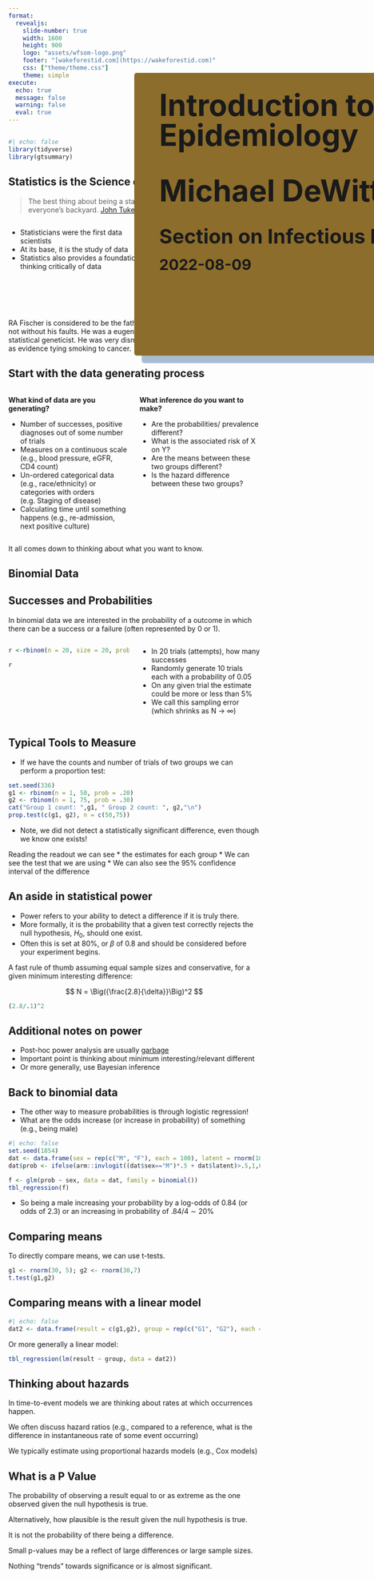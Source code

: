 ```yaml
---
format: 
  revealjs:
    slide-number: true
    width: 1600
    height: 900
    logo: "assets/wfsom-logo.png"
    footer: "[wakeforestid.com](https://wakeforestid.com)"
    css: ["theme/theme.css"]
    theme: simple
execute:
  echo: true
  message: false
  warning: false
  eval: true
---
```



##  {#TitleSlide data-menu-title="TitleSlide" background-color="#303436" background-image="assets/snow.jpeg" background-position="left" background-size="contain"}


::: {style="position: absolute; left: 480px; top: 200px; height: 525px; width: 1500px; background-color: #8C6D2C; padding: 20px; padding-left: 50px; box-shadow: 15px 15px 0px 0px #a9bcd2; border-radius: 5px;"}
[Introduction to Statistics and Mathematical Epidemiology]{style="font-size: 60px; font-weight: bold; line-height: 1em; margin: 0px"}

<br>

[Michael DeWitt]{style="font-size: 60px; font-weight: bold;"}

<br>
[Section on Infectious Diseases]{style="font-size: 40px; font-weight: bold;"}

[2022-08-09]{style="font-size: 30px;font-weight: bold;"}
:::

```r
#| echo: false
library(tidyverse)
library(gtsummary)
```

## Statistics is the Science of Data

>The best thing about being a statistician is that you get to play in everyone's backyard.
> [John Tukey](https://en.wikipedia.org/wiki/John_Tukey)

::::{.columns}

:::{.column width="60%"}

:::{.incremental}

* Statisticians were the first data scientists
* At its base, it is the study of data
* Statistics also provides a foundation for thinking critically of data

:::

:::

::: {.column width="40%"}

![Ronald Fisher, a titan in statistics (but not without his flaws...)](assets/RA-Fisher-smoking-a-pipe-1956.png)

:::

::::

::: {.notes}
RA Fischer is considered to be the father of modern statistics, but he was not without his faults. He was a eugenicist, likely reflecting his interest as a statistical geneticist. He was very dismissive of Bayesian statistics as well as evidence tying smoking to cancer.
:::

## Start with the data generating process

::::{.columns}

:::{.column width="50%"}
**What kind of data are you generating?**

* Number of successes, positive diagnoses out of some number of trials 
* Measures on a continuous scale (e.g., blood pressure, eGFR, CD4 count) 
* Un-ordered categorical data (e.g., race/ethnicity) or categories with orders (e.g. Staging of disease) 
* Calculating time until something happens (e.g., re-admission, next positive culture) 

:::

:::{.column width="50%"}
**What inference do you want to make?**

* Are the probabilities/ prevalence different?
* What is the associated risk of X on Y?
* Are the means between these two groups different?
* Is the hazard difference between these two groups?
:::

::::

::: {.notes}
It all comes down to thinking about what you want to know.
:::

## Binomial Data

## Successes and Probabilities

In binomial data we are interested in the probability of a outcome in which there can be a success or a failure (often represented by 0 or 1).

::::{.columns}

:::{.column width="40%"}

```r
r <-rbinom(n = 20, size = 20, prob = 0.05)

r

```

:::

:::{.column width="40%"}

* In 20 trials (attempts), how many successes
* Randomly generate 10 trials each with a probability of 0.05
* On any given trial the estimate could be more or less than 5%
* We call this sampling error (which shrinks as N -> $\infty$)

:::

::::

## Typical Tools to Measure

* If we have the counts and number of trials of two groups we can perform a proportion test:

```r
set.seed(336)
g1 <- rbinom(n = 1, 50, prob = .20)
g2 <- rbinom(n = 1, 75, prob = .30)
cat("Group 1 count: ",g1, " Group 2 count: ", g2,"\n")
prop.test(c(g1, g2), n = c(50,75))

```


:::{.incremental}

* Note, we did not detect a statistically significant difference, even though we know one exists!

:::


:::{.notes}

Reading the readout we can see
* the estimates for each group
* We can see the test that we are using
* We can also see the 95% confidence interval of the difference

:::

## An aside in statistical power

* Power refers to your ability to detect a difference if it is truly there.
* More formally, it is the probability that a given test correctly rejects the null hypothesis, $H_0$, should one exist.
* Often this is set at 80%, or $\beta$ of 0.8 and should be considered before your experiment begins.

A fast rule of thumb assuming equal sample sizes and conservative, for a given minimum interesting difference:

$$
N = \Big({\frac{2.8}{\delta}}\Big)^2
$$


```r
(2.8/.1)^2
```


## Additional notes on power

* Post-hoc power analysis are usually [garbage](https://statmodeling.stat.columbia.edu/2019/01/13/post-hoc-power-calculation-like-shit-sandwich/)
* Important point is thinking about minimum interesting/relevant different
* Or more generally, use Bayesian inference

## Back to binomial data


* The other way to measure probabilities is through logistic regression!
* What are the odds increase (or increase in probability) of something (e.g., being male)


```r
#| echo: false
set.seed(1854)
dat <- data.frame(sex = rep(c("M", "F"), each = 100), latent = rnorm(100))
dat$prob <- ifelse(arm::invlogit((dat$sex=="M")*.5 + dat$latent)>.5,1,0)

```

```r
f <- glm(prob ~ sex, data = dat, family = binomial())
tbl_regression(f)
```


* So being a male increasing your probability by a log-odds of 0.84 (or odds of 2.3) or an increasing in probability of .84/4 $\sim$ 20%

## Comparing means

To directly compare means, we can use t-tests.

```r
g1 <- rnorm(30, 5); g2 <- rnorm(30,7)
t.test(g1,g2)

```

## Comparing means with a linear model

```r
#| echo: false
dat2 <- data.frame(result = c(g1,g2), group = rep(c("G1", "G2"), each = 30))
```

Or more generally a linear model:

```r
tbl_regression(lm(result ~ group, data = dat2))
```

## Thinking about hazards

In time-to-event models we are thinking about rates at which occurrences happen.

We often discuss hazard ratios (e.g., compared to a reference, what is the difference in instantaneous rate of some event occurring)

We typically estimate using proportional hazards models (e.g., Cox models)


## What is a P Value

The probability of observing a result equal to or as extreme as the one observed given the null hypothesis is true.

Alternatively, how plausible is the result given the null hypothesis is true.

It is not the probability of there being a difference.

Small p-values may be a reflect of large differences or large sample sizes.

Nothing "trends" towards significance or is almost significant.

